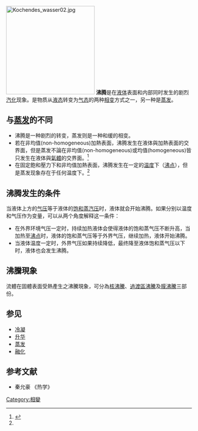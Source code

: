 [[File:Kochendes_wasser02.jpg|240px]]
'''沸腾'''是在[[液体|液体]]表面和内部同时发生的剧烈[[汽化|汽化]]现象。是物质从[[液态|液态]]转变为[[气态|气态]]的两种[[相变|相变]]方式之一，另一种是[[蒸发|蒸发]]。

==与[[蒸发|蒸发]]的不同==
*沸腾是一种剧烈的转变，蒸发则是一种和缓的相变。
*若在非均值(non-homogeneous)加熱表面，沸腾发生在液体與加熱表面的交界面，但是蒸发不論在非均值(non-homogeneous)或均值(homogeneous)皆只发生在液体與[[氣體|氣體]]的交界面。<ref name=":0">{{Cite book|title=Convective Boiling and Condensation|last=Collier, Thome|first=John G, John R.|publisher=|year=1996|isbn=978-0198562962|location=|pages=640}}</ref>
*在固定飽和壓力下和非均值加熱表面，沸腾发生在一定的[[温度|温度]]下（[[沸点|沸点]]），但是蒸发现象存在于任何温度下。<ref name=":0" />

==沸腾发生的条件==
当液体上方的[[气压|气压]]等于液体的[[蒸气压|饱和蒸汽压]]时，液体就会开始沸腾。如果分别以温度和气压作为变量，可以从两个角度解释这一条件：
*在外界环境气压一定时，持续加热液体会使得液体的饱和蒸气压不断升高，当加热至[[沸点|沸点]]时，液体的饱和蒸气压等于外界气压，继续加热，液体开始沸腾。
*当液体温度一定时，外界气压如果持续降低，最终降至液体饱和蒸气压以下时，液体也会发生沸腾。

==沸騰現象==
流體在固體表面受熱產生之沸騰現象，可分為[[核沸騰|核沸騰]]、[[過渡區沸騰|過渡區沸騰]]及[[膜沸騰|膜沸騰]]三部份。

==参见==
*[[冷凝|冷凝]]
*[[升华|升华]]
*[[蒸发|蒸发]]
*[[融化|融化]]

== 参考文献 ==

* 秦允豪 《热学》

{{熱力學小作品}}

{{物质状态}}

[[Category:相變|Category:相變]]